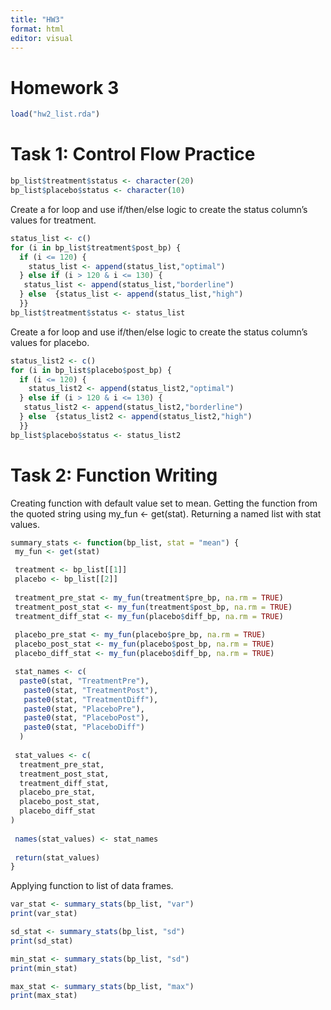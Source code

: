 ```yaml
---
title: "HW3"
format: html
editor: visual
---
```


# Homework 3

```r
load("hw2_list.rda")
```

# Task 1: Control Flow Practice

```r
bp_list$treatment$status <- character(20)
bp_list$placebo$status <- character(10)
```

Create a for loop and use if/then/else logic to create the status column’s values for treatment.

```r
status_list <- c()
for (i in bp_list$treatment$post_bp) {
  if (i <= 120) {
    status_list <- append(status_list,"optimal")
  } else if (i > 120 & i <= 130) {
   status_list <- append(status_list,"borderline")
  } else  {status_list <- append(status_list,"high")
  }}
bp_list$treatment$status <- status_list
```

Create a for loop and use if/then/else logic to create the status column’s values for placebo.

```r
status_list2 <- c()
for (i in bp_list$placebo$post_bp) {
  if (i <= 120) {
    status_list2 <- append(status_list2,"optimal")
  } else if (i > 120 & i <= 130) {
   status_list2 <- append(status_list2,"borderline")
  } else  {status_list2 <- append(status_list2,"high")
  }}
bp_list$placebo$status <- status_list2
```

# Task 2: Function Writing

Creating function with default value set to mean. Getting the function from the quoted string using my_fun \<- get(stat). Returning a named list with stat values.

```r
summary_stats <- function(bp_list, stat = "mean") {
 my_fun <- get(stat)

 treatment <- bp_list[[1]]
 placebo <- bp_list[[2]]
 
 treatment_pre_stat <- my_fun(treatment$pre_bp, na.rm = TRUE)
 treatment_post_stat <- my_fun(treatment$post_bp, na.rm = TRUE)
 treatment_diff_stat <- my_fun(placebo$diff_bp, na.rm = TRUE)
 
 placebo_pre_stat <- my_fun(placebo$pre_bp, na.rm = TRUE)
 placebo_post_stat <- my_fun(placebo$post_bp, na.rm = TRUE)
 placebo_diff_stat <- my_fun(placebo$diff_bp, na.rm = TRUE)

 stat_names <- c(
  paste0(stat, "TreatmentPre"),
   paste0(stat, "TreatmentPost"),
   paste0(stat, "TreatmentDiff"),
   paste0(stat, "PlaceboPre"),
   paste0(stat, "PlaceboPost"),
   paste0(stat, "PlaceboDiff")
  )
 
 stat_values <- c(
  treatment_pre_stat,
  treatment_post_stat,
  treatment_diff_stat,
  placebo_pre_stat,
  placebo_post_stat,
  placebo_diff_stat
)
 
 names(stat_values) <- stat_names
 
 return(stat_values)
}
```

Applying function to list of data frames.

```r
var_stat <- summary_stats(bp_list, "var")
print(var_stat)

sd_stat <- summary_stats(bp_list, "sd")
print(sd_stat)

min_stat <- summary_stats(bp_list, "sd")
print(min_stat)

max_stat <- summary_stats(bp_list, "max")
print(max_stat)
```
